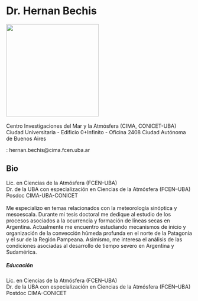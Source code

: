 <h1>Dr. Hernan Bechis</h1>

![](images/bechis.png){width=250} \
\
Centro Investigaciones del Mar y la Atmósfera (CIMA, CONICET-UBA) \
Ciudad Universitaria - Edificio 0+Infinito - Oficina 2408
Ciudad Autónoma de Buenos Aires \

<i class="bi bi-inbox"></i>: hernan.bechis@cima.fcen.uba.ar \

<h2>Bio</h2>
Lic. en Ciencias de la Atmósfera (FCEN–UBA) \
Dr. de la UBA con especialización en Ciencias de la Atmósfera (FCEN–UBA) \
Posdoc CIMA-UBA-CONICET \
\
Me especializo en temas relacionados con la meteorología sinóptica y mesoescala.  Durante mi tesis doctoral me dedique al estudio de los procesos asociados a la ocurrencia y formación de líneas secas en Argentina. Actualmente me encuentro estudiando mecanismos de inicio y organización de la convección húmeda profunda en el norte de la Patagonia y el sur de la Región Pampeana. Asimismo, me interesa el análisis de las condiciones asociadas al desarrollo de tiempo severo en Argentina y Sudamérica.

<h5>Educación</h5>
Lic. en Ciencias de la Atmósfera (FCEN–UBA) \
Dr. de la UBA con especialización en Ciencias de la Atmósfera (FCEN–UBA) \
Postdoc CIMA-CONICET \


